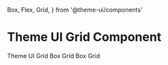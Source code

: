   Box,
  Flex,
  Grid,
} from '@theme-ui/components'

<Box p={3}>

# Theme UI Grid Component

<Grid
  gap={4}
  width={256}>
  <Box bg='magenta' p={3}>Theme UI</Box>
  <Box bg='cyan' p={3}>Grid</Box>
  <Box bg='magenta' p={3}>Box</Box>
  <Box bg='cyan' p={3}>Grid</Box>
  <Box bg='magenta' p={3}>Box</Box>
  <Box bg='cyan' p={3}>Grid</Box>
</Grid>

</Box>
